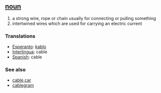 == [[noun]] ==
# a strong wire, rope or chain usually for connecting or pulling something
# intertwined wires which are used for carrying an electric current

=== Translations ===
*[[Esperanto]]: [[kablo]]
*[[Interlingua]]: cable
*[[Spanish]]: cable

=== See also ===
*[[cable car]]
*[[cablegram]]